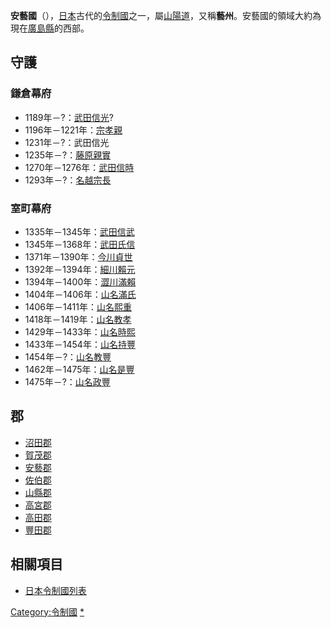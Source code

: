 {{japanese|image=Old Japan Aki.svg|width=300px|caption=安藝國在日本的位置|japanese=安芸国|kana=あきのくに|romaji=Aki no kuni}}
'''安藝國'''（{{jpn|j=安芸国|kyu=安藝國|hg=あきのくに|hgt=|rm=Akinokuni|f=y}}），[[日本|日本]]古代的[[令制國|令制國]]之一，屬[[山陽道|山陽道]]，又稱'''藝州'''。安藝國的領域大約為現在[[廣島縣|廣島縣]]的西部。

==守護==

===鎌倉幕府===
*1189年－?：[[武田信光|武田信光]]?
*1196年－1221年：[[宗孝親|宗孝親]]
*1231年－?：武田信光
*1235年－?：[[藤原親實|藤原親實]]
*1270年－1276年：[[武田信時|武田信時]]
*1293年－?：[[名越宗長|名越宗長]]

===室町幕府===
*1335年－1345年：[[武田信武|武田信武]]
*1345年－1368年：[[武田氏信|武田氏信]]
*1371年－1390年：[[今川貞世|今川貞世]]
*1392年－1394年：[[細川賴元|細川賴元]]
*1394年－1400年：[[澀川滿賴|澀川滿賴]]
*1404年－1406年：[[山名滿氏|山名滿氏]]
*1406年－1411年：[[山名熙重|山名熙重]]
*1418年－1419年：[[山名教孝|山名教孝]]
*1429年－1433年：[[山名時熙|山名時熙]]
*1433年－1454年：[[山名持豐|山名持豐]]
*1454年－?：[[山名教豐|山名教豐]]
*1462年－1475年：[[山名是豐|山名是豐]]
*1475年－?：[[山名政豐|山名政豐]]

==郡==
* [[沼田郡|沼田郡]]
* [[賀茂郡_(廣島縣)|賀茂郡]]
* [[安藝郡_(廣島縣)|安藝郡]]
* [[佐伯郡|佐伯郡]]
* [[山縣郡|山縣郡]]
* [[高宮郡|高宮郡]]
* [[高田郡|高田郡]]
* [[豐田郡|豐田郡]]

== 相關項目 ==
*[[日本令制國列表|日本令制國列表]]

{{安藝國的郡}}
{{日本令制國}}

{{DEFAULTSORT:Aki}}

[[Category:令制國|Category:令制國]]
[[Category:安藝國|*]]